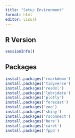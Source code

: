 ```yaml
---
title: "Setup Environment"
format: html
editor: visual
---
```


## R Version

```r
sessionInfo()
```

## Packages

```r

install.packages('rmarkdown')
install.packages('tidyverse')
install.packages('readxl')
install.packages('lubridate')
install.packages('plotly')
install.packages('forecast')
install.packages('zoo')
install.packages('shiny')
install.packages('rsconnect')
install.packages('here')
install.packages('caret')
install.packages('fpp3')

```
